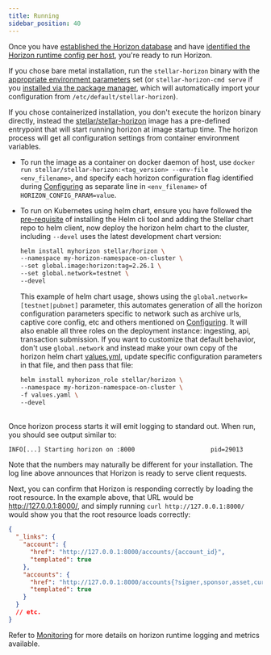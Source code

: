 ```yaml
---
title: Running
sidebar_position: 40
---
```



Once you have [established the Horizon database](./configuring.mdx#initialize-horizon-database) and have [identified the Horizon runtime config per host](./configuring.mdx#pre-requisites), you're ready to run Horizon.

If you chose bare metal installation, run the `stellar-horizon` binary with the [appropriate environment parameters](./configuring.mdx#parameters) set (or `stellar-horizon-cmd serve` if you [installed via the package manager](./installing.mdx#package-manager), which will automatically import your configuration from `/etc/default/stellar-horizon`).

If you chose containerized installation, you don't execute the horizon binary directly, instead the [stellar/stellar-horizon](https://hub.docker.com/r/stellar/stellar-horizon) image has a pre-defined entrypoint that will start running horizon at image startup time. The horizon process will get all configuration settings from container environment variables.

- To run the image as a container on docker daemon of host, use `docker run stellar/stellar-horizon:<tag_version> --env-file <env_filename>`, and specify each horizon configuration flag identified during [Configuring](./configuring.mdx) as separate line in `<env_filename>` of `HORIZON_CONFIG_PARAM=value`.

- To run on Kubernetes using helm chart, ensure you have followed the [pre-requisite](./installing.mdx#helm-chart-installation) of installing the Helm cli tool and adding the Stellar chart repo to helm client, now deploy the horizon helm chart to the cluster, including `--devel` uses the latest development chart version:

    <CodeExample>

  ```bash
  helm install myhorizon stellar/horizon \
  --namespace my-horizon-namespace-on-cluster \
  --set global.image:horizon:tag=2.26.1 \
  --set global.network=testnet \
  --devel
  ```

    </CodeExample>

  This example of helm chart usage, shows using the `global.network=[testnet|pubnet]` parameter, this automates generation of all the horizon configuration parameters specific to network such as archive urls, captive core config, etc and others mentioned on [Configuring](./configuring.mdx). It will also enable all three roles on the deployment instance: ingesting, api, transaction submission. If you want to customize that default behavior, don't use `global.network` and instead make your own copy of the horizon helm chart [values.yml](https://github.com/stellar/helm-charts/blob/main/charts/horizon/values.yaml), update specific configuration parameters in that file, and then pass that file:

    <CodeExample>

  ```bash
  helm install myhorizon_role stellar/horizon \
  --namespace my-horizon-namespace-on-cluster \
  -f values.yaml \
  --devel
  ```

    </CodeExample>

<br />
Once horizon process starts it will emit logging to standard out. When run, you should
see output similar to:

<CodeExample>

```
INFO[...] Starting horizon on :8000                     pid=29013
```

</CodeExample>

Note that the numbers may naturally be different for your installation. The log line above announces that Horizon is ready to serve client requests.

Next, you can confirm that Horizon is responding correctly by loading the root resource. In the example above, that URL would be http://127.0.0.1:8000/, and simply running `curl http://127.0.0.1:8000/` would show you that the root resource loads correctly:

<CodeExample>

```json
{
  "_links": {
    "account": {
      "href": "http://127.0.0.1:8000/accounts/{account_id}",
      "templated": true
    },
    "accounts": {
      "href": "http://127.0.0.1:8000/accounts{?signer,sponsor,asset,cursor,limit,order}",
      "templated": true
    }
  }
  // etc.
}
```

</CodeExample>

Refer to [Monitoring](./monitoring.mdx) for more details on horizon runtime logging and metrics available.
